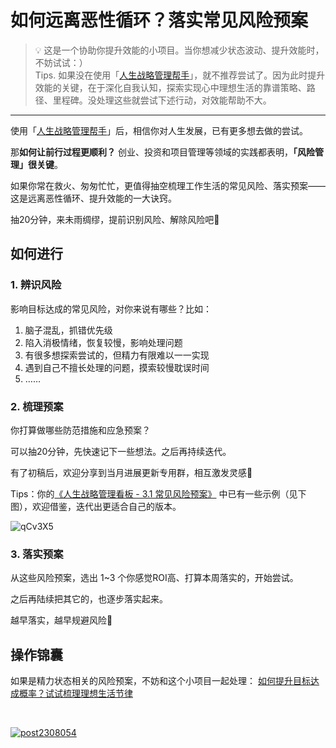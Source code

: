 # 如何远离恶性循环？落实常见风险预案

> 💡 这是一个协助你提升效能的小项目。当你想减少状态波动、提升效能时，不妨试试：） <br /> Tips. 如果没在使用「[人生战略管理帮手](/)」，就不推荐尝试了。因为此时提升效能的关键，在于深化自我认知，探索实现心中理想生活的靠谱策略、路径、里程碑。没处理这些就尝试下述行动，对效能帮助不大。

---

使用「[人生战略管理帮手](/)」后，相信你对人生发展，已有更多想去做的尝试。

那**如何让前行过程更顺利？** 创业、投资和项目管理等领域的实践都表明，**「风险管理」很关键**。

如果你常在救火、匆匆忙忙，更值得抽空梳理工作生活的常见风险、落实预案——这是远离恶性循环、提升效能的一大诀窍。

抽20分钟，来未雨绸缪，提前识别风险、解除风险吧🤗

## 如何进行

### 1. 辨识风险

影响目标达成的常见风险，对你来说有哪些？比如：

1. 脑子混乱，抓错优先级
2. 陷入消极情绪，恢复较慢，影响处理问题
3. 有很多想探索尝试的，但精力有限难以一一实现
4. 遇到自己不擅长处理的问题，摸索较慢耽误时间
5. ……

### 2. 梳理预案

你打算做哪些防范措施和应急预案？

可以抽20分钟，先快速记下一些想法。之后再持续迭代。

有了初稿后，欢迎分享到当月进展更新专用群，相互激发灵感🙌 


Tips：你的[《人生战略管理看板 - 3.1 常见风险预案》](https://sunnylife.feishu.cn/wiki/wikcnXVeUoG1WkOUYcJ33kyIXxc?sheet=gNpniO) 中已有一些示例（见下图），欢迎借鉴，迭代出更适合自己的版本。

![qCv3X5](https://cdn.sunnyhuang.net/share/qCv3X5.jpg ':size=650')





### 3. 落实预案

从这些风险预案，选出 1~3 个你感觉ROI高、打算本周落实的，开始尝试。

之后再陆续把其它的，也逐步落实起来。

越早落实，越早规避风险🌱


## 操作锦囊

如果是精力状态相关的风险预案，不妨和这个小项目一起处理： [如何提升目标达成概率？试试梳理理想生活节律](/projects/life-rhythm)



<br />


[![post2308054](https://cdn.sunnyhuang.net/share/banner2308047.png/webp)](/)